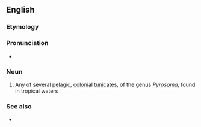 ==English==
{{rfi|en}}
{{wikipedia}}
{{wikispecies|Pyrosoma}}

===Etymology===
{{rfelite|en}}

===Pronunciation===
* {{audio|En-us-ncalif-pyrosome.ogg|Audio (Northern California, US)|lang=en}}

===Noun===
{{en-noun|s|pyrosoma}}

# Any of several [[pelagic]], [[colonial]] [[tunicate]]s, of the genus ''[[Pyrosoma]]'', found in tropical waters

===See also===
* {{taxlink|Pyrostremma spinosum|species|noshow=1}}